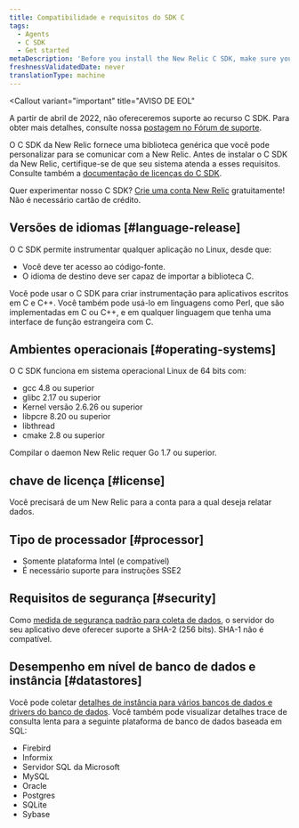 ```yaml
---
title: Compatibilidade e requisitos do SDK C
tags:
  - Agents
  - C SDK
  - Get started
metaDescription: 'Before you install the New Relic C SDK, make sure your application meets these compatibility requirements.'
freshnessValidatedDate: never
translationType: machine
---
```


<Callout
  variant="important"
  title="AVISO DE EOL"
>
  A partir de abril de 2022, não ofereceremos suporte ao recurso C SDK. Para obter mais detalhes, consulte nossa [postagem no Fórum de suporte](https://discuss.newrelic.com/t/q1-bulk-eol-announcement-fy23/181744).
</Callout>

O C SDK da New Relic fornece uma biblioteca genérica que você pode personalizar para se comunicar com a New Relic. Antes de instalar o C SDK da New Relic, certifique-se de que seu sistema atenda a esses requisitos. Consulte também a [documentação de licenças do C SDK](/docs/c-sdk-licenses).

Quer experimentar nosso C SDK? [Crie uma conta New Relic](https://newrelic.com/signup) gratuitamente! Não é necessário cartão de crédito.

## Versões de idiomas [#language-release]

O C SDK permite instrumentar qualquer aplicação no Linux, desde que:

* Você deve ter acesso ao código-fonte.
* O idioma de destino deve ser capaz de importar a biblioteca C.

Você pode usar o C SDK para criar instrumentação para aplicativos escritos em C e C++. Você também pode usá-lo em linguagens como Perl, que são implementadas em C ou C++, e em qualquer linguagem que tenha uma interface de função estrangeira com C.

## Ambientes operacionais [#operating-systems]

O C SDK funciona em sistema operacional Linux de 64 bits com:

* gcc 4.8 ou superior
* glibc 2.17 ou superior
* Kernel versão 2.6.26 ou superior
* libpcre 8.20 ou superior
* libthread
* cmake 2.8 ou superior

Compilar o daemon New Relic requer Go 1.7 ou superior.

## chave de licença [#license]

Você precisará de um New Relic <InlinePopover type="licenseKey"/>para a conta para a qual deseja relatar dados.

## Tipo de processador [#processor]

* Somente plataforma Intel (e compatível)
* É necessário suporte para instruções SSE2

## Requisitos de segurança [#security]

Como [medida de segurança padrão para coleta de dados](/docs/accounts-partnerships/new-relic-security/security/data-security), o servidor do seu aplicativo deve oferecer suporte a SHA-2 (256 bits). SHA-1 não é compatível.

## Desempenho em nível de banco de dados e instância [#datastores]

Você pode coletar [detalhes de instância para vários bancos de dados e drivers do banco de dados](/docs/apm/applications-menu/features/analyze-database-instance-level-performance-issues). Você também pode visualizar detalhes trace de consulta lenta para a seguinte plataforma de banco de dados baseada em SQL:

* Firebird
* Informix
* Servidor SQL da Microsoft
* MySQL
* Oracle
* Postgres
* SQLite
* Sybase
